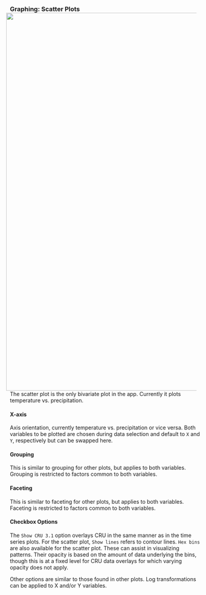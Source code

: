 ### Graphing: Scatter Plots <img style="float: right; padding-left: 10px; padding-right: 10px" src="screenshots/plotTS_example_1_black.png" width="1000"/>
The scatter plot is the only bivariate plot in the app. Currently it plots temperature vs. precipitation.

#### X-axis
Axis orientation, currently temperature vs. precipitation or vice versa.
Both variables to be plotted are chosen during data selection and default to `X` and `Y`, respectively but can be swapped here.

#### Grouping
This is similar to grouping for other plots, but applies to both variables.
Grouping is restricted to factors common to both variables.

#### Faceting
This is similar to faceting for other plots, but applies to both variables.
Faceting is restricted to factors common to both variables.

#### Checkbox Options
The `Show CRU 3.1` option overlays CRU in the same manner as in the time series plots.
For the scatter plot, `Show lines` refers to contour lines.
`Hex bins` are also available for the scatter plot. These can assist in visualizing patterns.
Their opacity is based on the amount of data underlying the bins, though this is at a fixed level for CRU data overlays for which varying opacity does not apply.

Other options are similar to those found in other plots.
Log transformations can be applied to X and/or Y variables.

